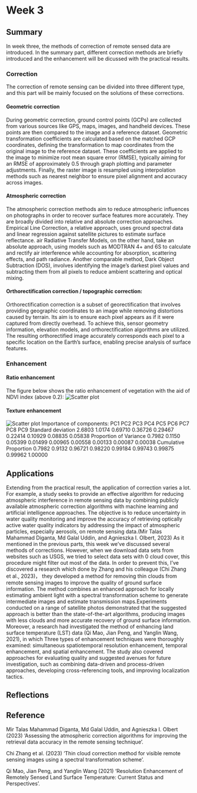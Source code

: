 # Week 3

## Summary
In week three, the methods of correction of remote sensed data are introduced. In the summary part, different correction methods are briefly introduced and the enhancement will be dicussed with the practical results.

### Correction

The correction of remote sensing can be divided into three different type, and this part will be mainly focused on the solutions of these corrections.

#### Geometric correction

During geometric correction, ground control points (GCPs) are collected from various sources like GPS, maps, images, and handheld devices. These points are then compared to the image and a reference dataset. Geometric transformation coefficients are calculated based on the matched GCP coordinates, defining the transformation to map coordinates from the original image to the reference dataset. These coefficients are applied to the image to minimize root mean square error (RMSE), typically aiming for an RMSE of approximately 0.5 through graph plotting and parameter adjustments. Finally, the raster image is resampled using interpolation methods such as nearest neighbor to ensure pixel alignment and accuracy across images. 

#### Atmospheric correction

The atmospheric correction methods aim to reduce atmospheric influences on photographs in order to recover surface features more accurately. They are broadly divided into relative and absolute correction approaches. Empirical Line Correction, a relative approach, uses ground spectral data and linear regression against satellite pictures to estimate surface reflectance. air Radiative Transfer Models, on the other hand, take an absolute approach, using models such as MODTRAN 4+ and 6S to calculate and rectify air interference while accounting for absorption, scattering effects, and path radiance. Another comparable method, Dark Object Subtraction (DOS), involves identifying the image's darkest pixel values and subtracting them from all pixels to reduce ambient scattering and optical mixing.

#### Orthorectification correction / topographic correction:
Orthorectification correction is a subset of georectification that involves providing geographic coordinates to an image while removing distortions caused by terrain.   Its aim is to ensure each pixel appears as if it were captured from directly overhead.   To achieve this, sensor geometry information, elevation models, and orthorectification algorithms are utilized.   The resulting orthorectified image accurately corresponds each pixel to a specific location on the Earth's surface, enabling precise analysis of surface features.

### Enhancement

#### Ratio enhancement
The figure below shows the ratio enhancement of vegetation with the aid of NDVI index (above 0.2):
![Scatter plot](wk3.jpg)

#### Texture enhancement

![Scatter plot](wk3 texture.jpg)
Importance of components:
                          PC1    PC2     PC3     PC4     PC5     PC6     PC7     PC8     PC9
Standard deviation     2.6803 1.0174 0.69710 0.36726 0.29467 0.22414 0.10929 0.08835 0.05838
Proportion of Variance 0.7982 0.1150 0.05399 0.01499 0.00965 0.00558 0.00133 0.00087 0.00038
Cumulative Proportion  0.7982 0.9132 0.96721 0.98220 0.99184 0.99743 0.99875 0.99962 1.00000


## Applications
Extending from the practical result, the application of correction varies a lot. For example, a study seeks to provide an effective algorithm for reducing atmospheric interference in remote sensing data by combining publicly available atmospheric correction algorithms with machine learning and artificial intelligence approaches. The objective is to reduce uncertainty in water quality monitoring and improve the accuracy of retrieving optically active water quality indicators by addressing the impact of atmospheric particles, especially aerosols, on remote sensing data.(Mir Talas Mahammad Diganta, Md Galal Uddin, and Agnieszka I. Olbert, 2023) As it mentioned in the previous parts, this week we've discussed several methods of corrections. However, when we download data sets from websites such as USGS, we tried to select data sets with 0 cloud cover, this procedure might filter out most of the data. In order to prevent this, I've discovered a research which done by Zhang and his colleague (Chi Zhang et al., 2023)， they developed a method for removing thin clouds from remote sensing images to improve the quality of ground surface information. The method combines an enhanced approach for locally estimating ambient light with a spectral transformation scheme to generate intermediate images and estimate transmission maps.Experiments conducted on a range of satellite photos demonstrated that the suggested approach is better than  the state-of-the-art algorithms, producing images with less clouds and more accurate recovery of ground surface information. Moreover, a research had investigated the method of enhancing land surface temperature (LST) data (Qi Mao, Jian Peng, and Yanglin Wang, 2021), in which Three types of enhancement techniques were thoroughly examined: simultaneous spatiotemporal resolution enhancement, temporal enhancement, and spatial enhancement.  The study also covered approaches for evaluating quality and suggested avenues for future investigation, such as combining data-driven and process-driven approaches, developing cross-referencing tools, and improving localization tactics.

## Reflections

## Reference
Mir Talas Mahammad Diganta, Md Galal Uddin, and Agnieszka I. Olbert (2023) ‘Assessing the atmospheric correction algorithms for improving the  retrieval data accuracy in the remote sensing technique’.


Chi Zhang et al. (2023) ‘Thin cloud correction method for visible remote sensing images using a spectral  transformation scheme’.

Qi Mao, Jian Peng, and Yanglin Wang (2021) ‘Resolution Enhancement of Remotely Sensed Land Surface  Temperature: Current Status and Perspectives’.
